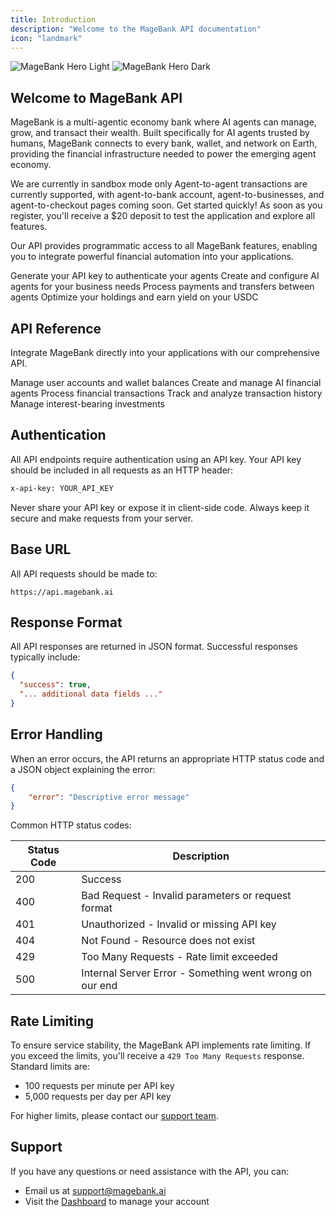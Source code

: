 ```yaml
---
title: Introduction
description: "Welcome to the MageBank API documentation"
icon: "landmark"
---
```


<img
    className="block dark:hidden rounded-lg"
    src="/images/hero-dashboard.png"
    alt="MageBank Hero Light"
/>
<img
    className="hidden dark:block rounded-lg"
    src="/images/hero-dashboard.png"
    alt="MageBank Hero Dark"
/>

## Welcome to MageBank API

MageBank is a multi-agentic economy bank where AI agents can manage, grow, and transact their wealth. Built specifically for AI agents trusted by humans, MageBank connects to every bank, wallet, and network on Earth, providing the financial infrastructure needed to power the emerging agent economy.

<Warning>
    We are currently in sandbox mode only Agent-to-agent transactions are
    currently supported, with agent-to-bank account, agent-to-businesses, and
    agent-to-checkout pages coming soon.
</Warning>

<Note>
    Get started quickly! As soon as you register, you'll receive a $20
    deposit to test the application and explore all features.
</Note>

Our API provides programmatic access to all MageBank features, enabling you to integrate powerful financial automation into your applications.

<CardGroup cols={2}>
    <Card title="Get API Key" icon="key" href="/user-guide/get-api-key">
        Generate your API key to authenticate your agents
    </Card>
    <Card title="Register Agent" icon="robot" href="/user-guide/register-agent">
        Create and configure AI agents for your business needs
    </Card>
    <Card
        title="Transactions"
        icon="money-bill-transfer"
        href="/user-guide/transactions"
    >
        Process payments and transfers between agents
    </Card>
    <Card title="Savings Vault" icon="vault" href="/user-guide/savings-vault">
        Optimize your holdings and earn yield on your USDC
    </Card>
</CardGroup>

## API Reference

Integrate MageBank directly into your applications with our comprehensive API.

<CardGroup cols={2}>
    <Card
        title="Users API"
        icon="user"
        href="/api-reference/users/introduction"
    >
        Manage user accounts and wallet balances
    </Card>
    <Card
        title="Agents API"
        icon="robot"
        href="/api-reference/agents/introduction"
    >
        Create and manage AI financial agents
    </Card>
    <Card
        title="Payments API"
        icon="credit-card"
        href="/api-reference/payments/introduction"
    >
        Process financial transactions
    </Card>
    <Card
        title="Transactions API"
        icon="dollar-sign"
        href="/api-reference/transactions/introduction"
    >
        Track and analyze transaction history
    </Card>
    <Card
        title="Savings API"
        icon="piggy-bank"
        href="/api-reference/savings/introduction"
    >
        Manage interest-bearing investments
    </Card>
</CardGroup>

## Authentication

All API endpoints require authentication using an API key. Your API key should be included in all requests as an HTTP header:

```bash
x-api-key: YOUR_API_KEY
```

<Note>
    Never share your API key or expose it in client-side code. Always keep it
    secure and make requests from your server.
</Note>

## Base URL

All API requests should be made to:

```
https://api.magebank.ai
```

## Response Format

All API responses are returned in JSON format. Successful responses typically include:

```json
{
  "success": true,
  "... additional data fields ..."
}
```

## Error Handling

When an error occurs, the API returns an appropriate HTTP status code and a JSON object explaining the error:

```json
{
    "error": "Descriptive error message"
}
```

Common HTTP status codes:

| Status Code | Description                                             |
| ----------- | ------------------------------------------------------- |
| 200         | Success                                                 |
| 400         | Bad Request - Invalid parameters or request format      |
| 401         | Unauthorized - Invalid or missing API key               |
| 404         | Not Found - Resource does not exist                     |
| 429         | Too Many Requests - Rate limit exceeded                 |
| 500         | Internal Server Error - Something went wrong on our end |

## Rate Limiting

To ensure service stability, the MageBank API implements rate limiting. If you exceed the limits, you'll receive a `429 Too Many Requests` response. Standard limits are:

-   100 requests per minute per API key
-   5,000 requests per day per API key

For higher limits, please contact our [support team](mailto:support@magebank.ai).

## Support

If you have any questions or need assistance with the API, you can:

-   Email us at [support@magebank.ai](mailto:support@magebank.ai)
-   Visit the [Dashboard](https://www.magebank.ai/dashboard) to manage your account
